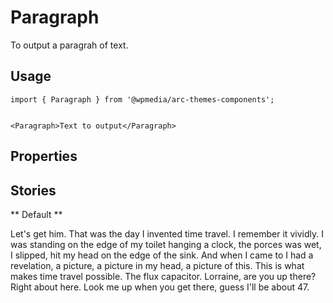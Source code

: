 

<Meta title="Components/Paragraph" component={Paragraph} />

# Paragraph

To output a paragrah of text.

## Usage

```
import { Paragraph } from '@wpmedia/arc-themes-components';


<Paragraph>Text to output</Paragraph>
```

## Properties

<Props of={Paragraph} />

## Stories

** Default **

<Preview>
	<Story name="Default">
		<Paragraph>
			Let's get him. That was the day I invented time travel. I remember it vividly. I was standing
			on the edge of my toilet hanging a clock, the porces was wet, I slipped, hit my head on the
			edge of the sink. And when I came to I had a revelation, a picture, a picture in my head, a
			picture of this. This is what makes time travel possible. The flux capacitor. Lorraine, are
			you up there? Right about here. Look me up when you get there, guess I'll be about 47.
		</Paragraph>
	</Story>
</Preview>
